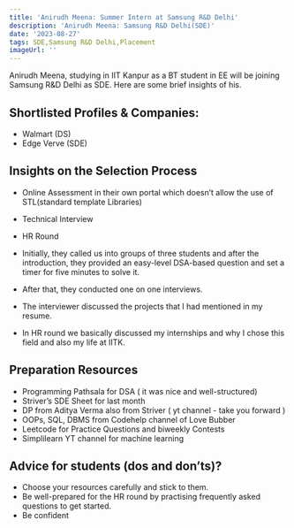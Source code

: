 ```yaml
---
title: 'Anirudh Meena: Summer Intern at Samsung R&D Delhi'
description: 'Anirudh Meena: Samsung R&D Delhi(SDE)'
date: '2023-08-27'
tags: SDE,Samsung R&D Delhi,Placement
imageUrl: ''
---
```


Anirudh Meena, studying in IIT Kanpur as a BT student in EE will be joining Samsung R&D Delhi as SDE. Here are some brief insights of his.

## Shortlisted Profiles & Companies:
- Walmart (DS)
- Edge Verve (SDE)

## Insights on the Selection Process
- Online Assessment in their own portal which doesn’t allow the use of STL(standard template Libraries)
- Technical Interview
- HR Round

- Initially, they called us into groups of three students and after the introduction, they provided an easy-level DSA-based question and set a timer for five minutes to solve it.
- After that, they conducted one on one interviews.
- The interviewer discussed the projects that I had mentioned in my resume.
- In HR round we basically discussed my internships and why I chose this field and also my life at IITK.

##  Preparation Resources
- Programming Pathsala for DSA ( it was nice and well-structured)
- Striver’s SDE Sheet for last month 
- DP from Aditya Verma also from Striver ( yt channel - take you forward )
- OOPs, SQL, DBMS from Codehelp channel of Love Bubber
- Leetcode for Practice Questions and biweekly Contests 
- Simplilearn YT channel for machine learning

## Advice for students (dos and don’ts)? 
- Choose your resources carefully and stick to them.
- Be well-prepared for the HR round by practising frequently asked questions to get started.
- Be confident

